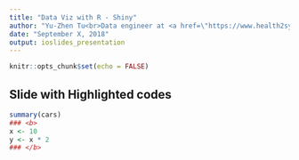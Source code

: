 ```yaml
---
title: "Data Viz with R - Shiny"
author: "Yu-Zhen Tu<br>Data engineer at <a href=\"https://www.health2sync.com/tw/\">Health2Sync</a><br>Community Mentor of JHU \"R programming\" on Coursera"
date: "September X, 2018"
output: ioslides_presentation
---
```


```r
knitr::opts_chunk$set(echo = FALSE)
```

## Slide with Highlighted codes

```r
summary(cars)
### <b>
x <- 10
y <- x * 2
### </b>
```